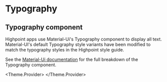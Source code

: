 
<Meta title='Standardization|Typography' />

# Typography

## Typography component

Highpoint apps use Material-Ui's Typography component to display all text. Material-UI's default Typography style variants have been modified to match the typography styles in the Highpoint style guide.

See the [Material-Ui documentation](https://material-ui.com/api/typography/) for the full breakdown of the Typography component.

<Theme.Provider>
<Grid container spacing={1} >
    <Typo 
        variant='h1'
        title='Header 1'
        description='Font size: 32 / Line space: 32 / Character space: -0.8 / Weight: Light'
    />
    <Typo 
        variant='h2'
        title='Header 2'
        description='Font size: 22 / Line space: 22 / Character space: -0.2 / Weight: Text'
    />
    <Typo 
        variant='h3'
        title='Header 3'
        description='Font size: 18 / Line space: 18 / Character space: 0 / Weight: Text'
    />
    <Typo 
        variant='h4'
        title='Header 4'
        description='Font size: 12 / Line space: 12 / Character space: 0.8 / Weight: Semibold / Uppercase'
    />
    <Typo 
        variant='body1'
        title='Basic'
        description='Font size: 15 / Line space: 15 / Character space: 0 / Weight: Text'
    />
    <Typo 
        variant='body2'
        title='Small'
        description='Font size: 14 / Line space: 14 / Character space: 0 / Weight: Text'
    />
    <Typo 
        variant='caption'
        title='Tiny'
        description='Font size: 12 / Line space: 12 / Character space: 0 / Weight: Text'
    />
</Grid>
</Theme.Provider>
